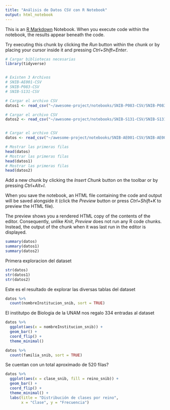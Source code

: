```yaml
---
title: "Análisis de Datos CSV con R Notebook"
output: html_notebook
---
```


This is an [R Markdown](http://rmarkdown.rstudio.com) Notebook. When you execute code within the notebook, the results appear beneath the code. 

Try executing this chunk by clicking the *Run* button within the chunk or by placing your cursor inside it and pressing *Ctrl+Shift+Enter*. 

```r
# Cargar bibliotecas necesarias
library(tidyverse)


# Existen 3 Archivos 
# SNIB-AE001-CSV
# SNIB-P083-CSV
# SNIB-S131-CSV

# Cargar el archivo CSV
datos1 <- read_csv("~/awesome-project/notebooks/SNIB-P083-CSV/SNIB-P083-CSV-Validado.csv")

# Cargar el archivo CSV
datos2 <- read_csv("~/awesome-project/notebooks/SNIB-S131-CSV/SNIB-S131-CSV-Validado.csv")


# Cargar el archivo CSV
datos <- read_csv("~/awesome-project/notebooks/SNIB-AE001-CSV/SNIB-AE001-CSV-Validado.csv")

# Mostrar las primeras filas
head(datos)
# Mostrar las primeras filas
head(datos1)
# Mostrar las primeras filas
head(datos2)
```

Add a new chunk by clicking the *Insert Chunk* button on the toolbar or by pressing *Ctrl+Alt+I*.

When you save the notebook, an HTML file containing the code and output will be saved alongside it (click the *Preview* button or press *Ctrl+Shift+K* to preview the HTML file).

The preview shows you a rendered HTML copy of the contents of the editor. Consequently, unlike *Knit*, *Preview* does not run any R code chunks. Instead, the output of the chunk when it was last run in the editor is displayed.
```r
summary(datos)
summary(datos1)
summary(datos2)
```

Primera exploracion del dataset

```r
str(datos)
str(datos1)
str(datos2)
```
Este es el resultado de explorar las diversas tablas del dataset

```r
datos %>% 
  count(nombreInstitucion_snib, sort = TRUE)
```
El institutpo de Biologia de la UNAM nos regalo 334 entradas al dataset
```r
datos %>% 
  ggplot(aes(x = nombreInstitucion_snib)) +
  geom_bar() +
  coord_flip() +
  theme_minimal()
```


```r
datos %>% 
  count(familia_snib, sort = TRUE)
```
Se cuentan con un total aproximado de 520 filas?

```r
datos %>%
  ggplot(aes(x = clase_snib, fill = reino_snib)) +
  geom_bar() +
  coord_flip() +
  theme_minimal() +
  labs(title = "Distribución de clases por reino",
       x = "Clase", y = "Frecuencia")
```


